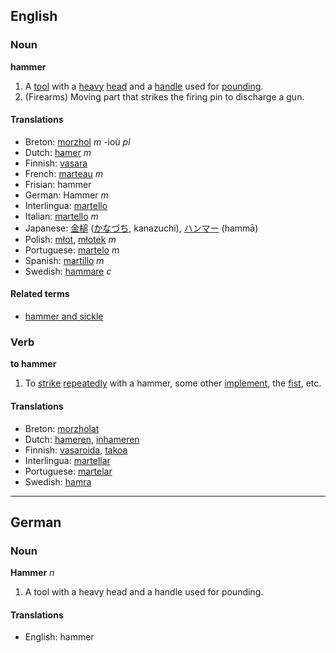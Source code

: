 ==English==
===Noun===
'''hammer'''

#A [[tool]] with a [[heavy]] [[head]] and a [[handle]] used for [[pounding]].
# (Firearms) Moving part that strikes the firing pin to discharge a gun.
====Translations====
*Breton: [[morzhol]] ''m'' -ioù ''pl''
*Dutch: [[hamer]] ''m''
*Finnish: [[vasara]]
*French: [[marteau]] ''m''
*Frisian: hammer
*German: Hammer ''m''
*Interlingua: [[martello]]
*Italian: [[martello]] ''m''
*Japanese: [[金槌]] ([[かなづち]], kanazuchi), [[ハンマー]] (hammā)
*Polish: [[młot]], [[młotek]] ''m''
*Portuguese: [[martelo]] ''m''
*Spanish: [[martillo]] ''m''
*Swedish: [[hammare]] ''c''

====Related terms====
*[[hammer and sickle]]

===Verb===
'''to hammer'''

#To [[strike]] [[repeatedly]] with a hammer, some other [[implement]], the [[fist]], etc.

====Translations====
*Breton: [[morzholat]]
*Dutch: [[hameren]], [[inhameren]]
*Finnish: [[vasaroida]], [[takoa]]
*Interlingua: [[martellar]]
*Portuguese: [[martelar]]
*Swedish: [[hamra]]

----

==German==
===Noun===
'''Hammer''' ''n''

#A tool with a heavy head and a handle used for pounding.

====Translations====
*English: hammer